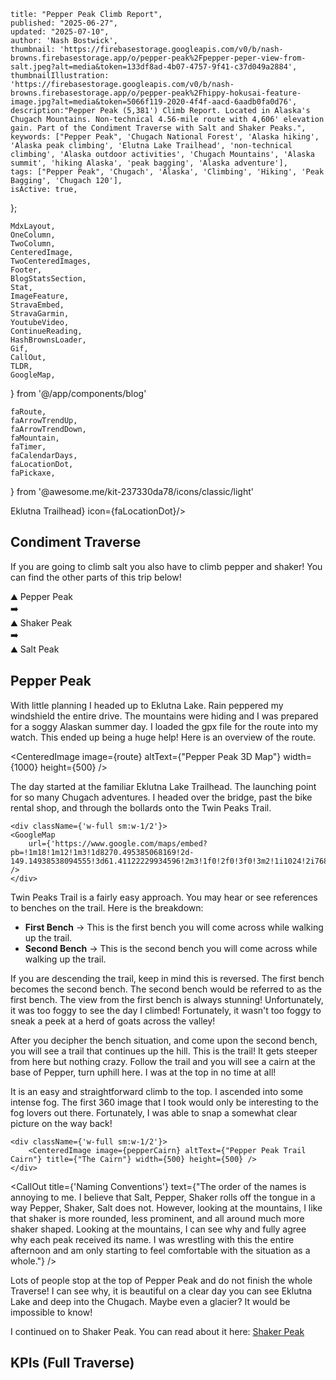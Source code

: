 

    title: "Pepper Peak Climb Report",
    published: "2025-06-27",
    updated: "2025-07-10",
    author: 'Nash Bostwick',
    thumbnail: 'https://firebasestorage.googleapis.com/v0/b/nash-browns.firebasestorage.app/o/pepper-peak%2Fpepper-peper-view-from-salt.jpeg?alt=media&token=133df8ad-4b07-4757-9f41-c37d049a2884',
    thumbnailIllustration: 'https://firebasestorage.googleapis.com/v0/b/nash-browns.firebasestorage.app/o/pepper-peak%2Fhippy-hokusai-feature-image.jpg?alt=media&token=5066f119-2020-4f4f-aacd-6aadb0fa0d76',
    description:"Pepper Peak (5,381') Climb Report. Located in Alaska's Chugach Mountains. Non-technical 4.56-mile route with 4,606' elevation gain. Part of the Condiment Traverse with Salt and Shaker Peaks.",
    keywords: ["Pepper Peak", 'Chugach National Forest', 'Alaska hiking', 'Alaska peak climbing', 'Elutna Lake Trailhead', 'non-technical climbing', 'Alaska outdoor activities', 'Chugach Mountains', 'Alaska summit', 'hiking Alaska', 'peak bagging', 'Alaska adventure'],
    tags: ["Pepper Peak", 'Chugach', 'Alaska', 'Climbing', 'Hiking', 'Peak Bagging', 'Chugach 120'],
    isActive: true,
};


    MdxLayout,
    OneColumn,
    TwoColumn,
    CenteredImage, 
    TwoCenteredImages, 
    Footer, 
    BlogStatsSection,
    Stat,
    ImageFeature,
    StravaEmbed,
    StravaGarmin,
    YoutubeVideo,
    ContinueReading,
    HashBrownsLoader,
    Gif,
    CallOut,
    TLDR,
    GoogleMap,
} from '@/app/components/blog'

    faRoute,
    faArrowTrendUp,
    faArrowTrendDown,
    faMountain,
    faTimer,
    faCalendarDays,
    faLocationDot,
    faPickaxe,
} from '@awesome.me/kit-237330da78/icons/classic/light'



<ImageFeature
    title="Pepper Peak Climb Report"
    image={threeSixtyImage}
    threeSixty={true}
/>

<BlogStatsSection>
    <Stat title={'Distance (Mi)'} stat={'4.56'} icon={faRoute}/>
    <Stat title={'Summit Elevation'} stat={'5,381'} icon={faMountain}/>
    <Stat title={'Elevation Gain'} stat={'4,606'} icon={faArrowTrendUp}/>
    <Stat title={'Elevation Loss'} stat={'114'} icon={faArrowTrendDown}/>
    <Stat title={'Duration'} stat={'2:17:07'} icon={faTimer}/>
    <Stat title={'Summit Date'} stat={'June 27, 2025'} icon={faCalendarDays}/>
    <Stat title={'Difficulty'} stat={'Non-Technical'} icon={faPickaxe}/>
    <Stat title={'Trailhead'} stat={<a href="https://maps.app.goo.gl/SUd1hwbJLJ2foY8m8" target="_blank">Eklutna Trailhead</a>} icon={faLocationDot}/>
</BlogStatsSection>

<MdxLayout>

<TLDR
text="Pepper Peak is the first part of the Condiment Traverse; a 3 peak outing over Eklutna Lake. If you like walking on ridges and non-technical climbing in the Chugach, you will find this trip fun!"
/>

<div className={`w-full`} id='condiment-traverse'>
    <h2 className='text-center font-mono mb-2'>Condiment Traverse</h2>
    <p className={'text-center w-full'}>If you are going to climb salt you also have to climb pepper and shaker! You can find the other parts of this trip below!</p>
</div>
<div className='flex justify-evenly items-center w-full h-52'>
    <div className={'flex flex-col items-center justify-center gap-2'}>
        <span className={'text-9xl'}>⛰️</span>
        <Link href={'/blog/articles/pepper-peak#condiment-traverse'} className={"bg-[#bdd2c9] bg-[url('/topo-bg-3-black.png')] p-1 rounded-md"}>Pepper Peak</Link>
    </div>
    <span className={'text-6xl'}>➡️</span>
    <div className={'flex flex-col items-center justify-center gap-2'}>
        <span className={'text-9xl'}>⛰️</span>
        <Link href={'/blog/articles/shaker-peak#condiment-traverse'}>Shaker Peak</Link>
    </div>
    <span className={'text-6xl'}>➡️</span>
    <div className={'flex flex-col items-center justify-center gap-2'}>
        <span className={'text-9xl'}>⛰️</span>
        <Link href={'/blog/articles/salt-peak#condiment-traverse'}>Salt Peak</Link>
    </div>
</div>

<h2 className='text-center font-mono mb-2'>Pepper Peak</h2>

With little planning I headed up to Eklutna Lake. Rain peppered my windshield the entire drive. The mountains were hiding and I was prepared for a soggy Alaskan summer day. I loaded the gpx file for the route into my watch. This ended up being a huge help! Here is an overview of the route.

<CenteredImage image={route} altText={"Pepper Peak 3D Map"} width={1000} height={500} />

<TwoColumn>
    <div className={'w-full sm:w-1/2'}>
        The day started at the familiar Eklutna Lake Trailhead. The launching point for so many Chugach adventures. I headed over the bridge, past the bike rental shop, and through the bollards onto the Twin Peaks Trail.
        <CenteredImage image={bridge} altText={"Eklutna Bridge"} width={500} height={500} />
    </div>

    <div className={'w-full sm:w-1/2'}>
    <GoogleMap
        url={'https://www.google.com/maps/embed?pb=!1m18!1m12!1m3!1d8270.495385068169!2d-149.14938538094555!3d61.41122229934596!2m3!1f0!2f0!3f0!3m2!1i1024!2i768!4f13.1!3m3!1m2!1s0x56c8fbc4f2cd9a13%3A0x608af17d8ea0b47a!2sEklutna%20Lakeside%20Trail!5e0!3m2!1sen!2sus!4v1752124445649!5m2!1sen!2sus'}
    />
    </div>
</TwoColumn>

Twin Peaks Trail is a fairly easy approach. You may hear or see references to benches on the trail. Here is the breakdown:
* **First Bench** -> This is the first bench you will come across while walking up the trail.
* **Second Bench** -> This is the second bench you will come across while walking up the trail.

If you are descending the trail, keep in mind this is reversed. The first bench becomes the second bench. The second bench would be referred to as the first bench. The view from the first bench is always stunning! Unfortunately, it was too foggy to see the day I climbed! Fortunately, it wasn't too foggy to sneak a peek at a herd of goats across the valley!

<Gif video={goats} width={1000}/>

<TwoColumn>
    <div className={'w-full sm:w-1/2'}>
    After you decipher the bench situation, and come upon the second bench, you will see a trail that continues up the hill. This is the trail! It gets steeper from here but nothing crazy. Follow the trail and you will see a cairn at the base of Pepper, turn uphill here. I was at the top in no time at all!

It is an easy and straightforward climb to the top. I ascended into some intense fog. The first 360 image that I took would only be interesting to the fog lovers out there. Fortunately, I was able to snap a somewhat clear picture on the way back!
    </div>

    <div className={'w-full sm:w-1/2'}>
        <CenteredImage image={pepperCairn} altText={"Pepper Peak Trail Cairn"} title={"The Cairn"} width={500} height={500} />
    </div>
</TwoColumn>

<CallOut title={'Naming Conventions'} text={"The order of the names is annoying to me. I believe that Salt, Pepper, Shaker rolls off the tongue in a way Pepper, Shaker, Salt does not. However, looking at the mountains, I like that shaker is more rounded, less prominent, and all around much more shaker shaped. Looking at the mountains, I can see why and fully agree why each peak received its name. I was wrestling with this the entire afternoon and am only starting to feel comfortable with the situation as a whole."} />

Lots of people stop at the top of Pepper Peak and do not finish the whole Traverse! I can see why, it is beautiful on a clear day you can see Eklutna Lake and deep into the Chugach. Maybe even a glacier? It would be impossible to know!

I continued on to Shaker Peak. You can read about it here: [Shaker Peak][1]

<div className={`w-full`}>
    <h2 className='text-center font-mono'>KPIs (Full Traverse)</h2>
</div>

<StravaGarmin
    stravaId='14937681322'
    garminId='19565668335'
/>

<ContinueReading 
    articleOne={relatedArticleOne}
    articleTwo={relatedArticleTwo}
    articleThree={relatedArticleThree}
/>

</MdxLayout>

[1]: /blog/articles/shaker-peak
